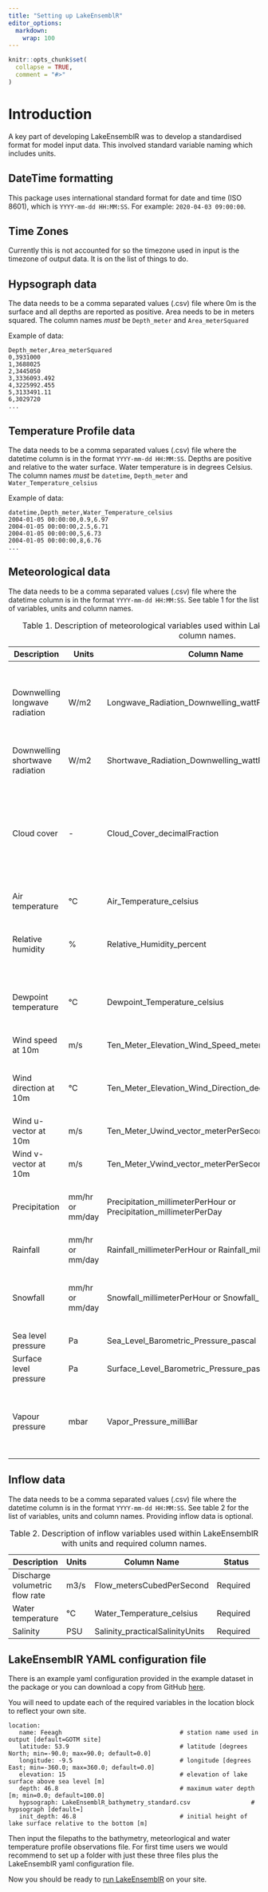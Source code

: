 ```yaml
---
title: "Setting up LakeEnsemblR"
editor_options: 
  markdown: 
    wrap: 100
---
```


```r
knitr::opts_chunk$set(
  collapse = TRUE,
  comment = "#>"
)
```

# Introduction

A key part of developing LakeEnsemblR was to develop a standardised format for model input data.
This involved standard variable naming which includes units.

## DateTime formatting

This package uses international standard format for date and time (ISO 8601), which is
`YYYY-mm-dd HH:MM:SS`. For example: `2020-04-03 09:00:00`.

## Time Zones

Currently this is not accounted for so the timezone used in input is the timezone of output data. It
is on the list of things to do.

## Hypsograph data

The data needs to be a comma separated values (.csv) file where 0m is the surface and all depths are
reported as positive. Area needs to be in meters squared. The column names *must* be `Depth_meter`
and `Area_meterSquared`

Example of data:

```         
Depth_meter,Area_meterSquared
0,3931000
1,3688025
2,3445050
3,3336093.492
4,3225992.455
5,3133491.11
6,3029720
...
```

## Temperature Profile data

The data needs to be a comma separated values (.csv) file where the datetime column is in the format
`YYYY-mm-dd HH:MM:SS`. Depths are positive and relative to the water surface. Water temperature is
in degrees Celsius. The column names *must* be `datetime`, `Depth_meter` and
`Water_Temperature_celsius`

Example of data:

```         
datetime,Depth_meter,Water_Temperature_celsius
2004-01-05 00:00:00,0.9,6.97
2004-01-05 00:00:00,2.5,6.71
2004-01-05 00:00:00,5,6.73
2004-01-05 00:00:00,8,6.76
...
```

## Meteorological data

The data needs to be a comma separated values (.csv) file where the datetime column is in the format
`YYYY-mm-dd HH:MM:SS`. See table 1 for the list of variables, units and column names.

| Description | Units | Column Name | Status |
|----------------|----------------|----------------|-----------------------------------------------------|
| Downwelling longwave radiation | W/m2 | Longwave_Radiation_Downwelling_wattPerMeterSquared | If not provided,it is calculated internally from air temperature, cloud cover and relative humidity/dewpoint temperature |
| Downwelling shortwave radiation | W/m2 | Shortwave_Radiation_Downwelling_wattPerMeterSquared | Required |
| Cloud cover | \- | Cloud_Cover_decimalFraction | If not provided,it is calculated internally from air temperature, short-wave radiation, latitude, longitude, elevation and relative humidity/dewpoint temperature |
| Air temperature | °C | Air_Temperature_celsius | Required |
| Relative humidity | \% | Relative_Humidity_percent | If not provided,it is calculated internally from air temperature and dewpoint temperature |
| Dewpoint temperature | °C | Dewpoint_Temperature_celsius | If not provided,it is calculated internally from air temperature and relative humidity |
| Wind speed at 10m | m/s | Ten_Meter_Elevation_Wind_Speed_meterPerSecond | Either wind speed or u and v vectors is required |
| Wind direction at 10m | °C | Ten_Meter_Elevation_Wind_Direction_degree | Not required, but if provided u and v vectors are calculated internally |
| Wind u-vector at 10m | m/s | Ten_Meter_Uwind_vector_meterPerSecond | Either wind speed or u and v vectors is required |
| Wind v-vector at 10m | m/s | Ten_Meter_Vwind_vector_meterPerSecond | Either wind speed or u and v vectors is required |
| Precipitation | mm/hr or mm/day | Precipitation_millimeterPerHour or Precipitation_millimeterPerDay | Not strictly required but is important for mass budgets in some models |
| Rainfall | mm/hr or mm/day | Rainfall_millimeterPerHour or Rainfall_millimeterPerDay | Required |
| Snowfall | mm/hr or mm/day | Snowfall_millimeterPerHour or Snowfall_millimeterPerDay | If not provided,it is calculated internally from rain when air temperature \< 0 degC |
| Sea level pressure | Pa | Sea_Level_Barometric_Pressure_pascal | Not required |
| Surface level pressure | Pa | Surface_Level_Barometric_Pressure_pascal | Required |
| Vapour pressure | mbar | Vapor_Pressure_milliBar | If not provided,it is calculated internally from air temperature and relative humidity/dewpoint temperature |
: Table 1. Description of meteorological variables used within LakeEnsemblR with units and required column names.

## Inflow data

The data needs to be a comma separated values (.csv) file where the datetime column is in the format
`YYYY-mm-dd HH:MM:SS`. See table 2 for the list of variables, units and column names. Providing
inflow data is optional.

| Description                      | Units | Column Name                                         | Status                                                                                                                                                            |
|----------------------------------|-------|-----------------------------------------------------|-------------------------------------------------------------------------------------------------------------------------------------------------------------------|
| Discharge volumetric flow rate  | m3/s  | Flow_metersCubedPerSecond  | Required |
| Water temperature | °C  | Water_Temperature_celsius | Required         |       
| Salinity | PSU  | Salinity_practicalSalinityUnits | Required         |              
: Table 2. Description of inflow variables used within LakeEnsemblR with units and required column names.

## LakeEnsemblR YAML configuration file

There is an example yaml configuration provided in the example dataset in the package or you can
download a copy from GitHub
[here](https://github.com/aemon-j/LakeEnsemblR/blob/master/inst/extdata/feeagh/LakeEnsemblR.yaml).

You will need to update each of the required variables in the location block to reflect your own
site.

```         
location:
   name: Feeagh                                 # station name used in output [default=GOTM site]
   latitude: 53.9                               # latitude [degrees North; min=-90.0; max=90.0; default=0.0]
   longitude: -9.5                              # longitude [degrees East; min=-360.0; max=360.0; default=0.0]
   elevation: 15                                # elevation of lake surface above sea level [m]
   depth: 46.8                                  # maximum water depth [m; min=0.0; default=100.0]
   hypsograph: LakeEnsemblR_bathymetry_standard.csv                 # hypsograph [default=]
   init_depth: 46.8                             # initial height of lake surface relative to the bottom [m]
```

Then input the filepaths to the bathymetry, meteorlogical and water temperature profile observations
file. For first time users we would recommend to set up a folder with just these three files plus
the LakeEnsemblR yaml configuration file.

Now you should be ready to [run
LakeEnsemblR](https://github.com/aemon-j/LakeEnsemblR/wiki/3.-Running-LakeEnsemblR) on your site.
